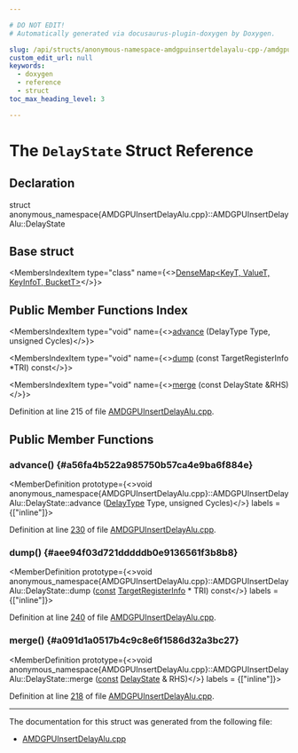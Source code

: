 ```yaml
---

# DO NOT EDIT!
# Automatically generated via docusaurus-plugin-doxygen by Doxygen.

slug: /api/structs/anonymous-namespace-amdgpuinsertdelayalu-cpp-/amdgpuinsertdelayalu/delaystate
custom_edit_url: null
keywords:
  - doxygen
  - reference
  - struct
toc_max_heading_level: 3

---
```





# The `DelayState` Struct Reference

<DoxygenPage pluginConfig={pluginConfig}>



## Declaration

<CodeBlock>struct anonymous_namespace{AMDGPUInsertDelayAlu.cpp}::AMDGPUInsertDelayAlu::DelayState</CodeBlock>

## Base struct

<MembersIndex>

<MembersIndexItem
  type="class"
  name={<><a href="/docs/api/classes/llvm/densemap">DenseMap&lt;KeyT, ValueT, KeyInfoT, BucketT&gt;</a></>}>
</MembersIndexItem>

</MembersIndex>

## Public Member Functions Index

<MembersIndex>

<MembersIndexItem
  type="void"
  name={<><a href="#a56fa4b522a985750b57ca4e9ba6f884e">advance</a> (DelayType Type, unsigned Cycles)</>}>
</MembersIndexItem>

<MembersIndexItem
  type="void"
  name={<><a href="#aee94f03d721dddddb0e9136561f3b8b8">dump</a> (const TargetRegisterInfo &#42;TRI) const</>}>
</MembersIndexItem>

<MembersIndexItem
  type="void"
  name={<><a href="#a091d1a0517b4c9c8e6f1586d32a3bc27">merge</a> (const DelayState &amp;RHS)</>}>
</MembersIndexItem>

</MembersIndex>


Definition at line 215 of file <a href="/docs/api/files/lib/lib/target/lib/target/amdgpu/amdgpuinsertdelayalu-cpp">AMDGPUInsertDelayAlu.cpp</a>.

<SectionDefinition>

## Public Member Functions

### advance() {#a56fa4b522a985750b57ca4e9ba6f884e}

<MemberDefinition
  prototype={<>void anonymous&#95;namespace&#123;AMDGPUInsertDelayAlu.cpp&#125;::AMDGPUInsertDelayAlu::DelayState::advance (<a href="/docs/api/classes/anonymous-namespace-amdgpuinsertdelayalu-cpp-/amdgpuinsertdelayalu/#a61a5ea8046e1a487e39c75b2af78bef9">DelayType</a> Type, unsigned Cycles)</>}
  labels = {["inline"]}>

Definition at line <a href="/docs/api/files/lib/lib/target/lib/target/amdgpu/amdgpuinsertdelayalu-cpp/#l00230">230</a> of file <a href="/docs/api/files/lib/lib/target/lib/target/amdgpu/amdgpuinsertdelayalu-cpp">AMDGPUInsertDelayAlu.cpp</a>.
</MemberDefinition>

### dump() {#aee94f03d721dddddb0e9136561f3b8b8}

<MemberDefinition
  prototype={<>void anonymous&#95;namespace&#123;AMDGPUInsertDelayAlu.cpp&#125;::AMDGPUInsertDelayAlu::DelayState::dump (<a href="/docs/api/files/lib/lib/target/lib/target/aarch64/aarch64promoteconstant-cpp/#a90f8350fecae261c25be85d38b451bff">const</a> <a href="/docs/api/classes/llvm/targetregisterinfo">TargetRegisterInfo</a> &#42; TRI) const</>}
  labels = {["inline"]}>

Definition at line <a href="/docs/api/files/lib/lib/target/lib/target/amdgpu/amdgpuinsertdelayalu-cpp/#l00240">240</a> of file <a href="/docs/api/files/lib/lib/target/lib/target/amdgpu/amdgpuinsertdelayalu-cpp">AMDGPUInsertDelayAlu.cpp</a>.
</MemberDefinition>

### merge() {#a091d1a0517b4c9c8e6f1586d32a3bc27}

<MemberDefinition
  prototype={<>void anonymous&#95;namespace&#123;AMDGPUInsertDelayAlu.cpp&#125;::AMDGPUInsertDelayAlu::DelayState::merge (<a href="/docs/api/files/lib/lib/target/lib/target/aarch64/aarch64promoteconstant-cpp/#a90f8350fecae261c25be85d38b451bff">const</a> <a href="/docs/api/structs/anonymous-namespace-amdgpuinsertdelayalu-cpp-/amdgpuinsertdelayalu/delaystate">DelayState</a> &amp; RHS)</>}
  labels = {["inline"]}>

Definition at line <a href="/docs/api/files/lib/lib/target/lib/target/amdgpu/amdgpuinsertdelayalu-cpp/#l00218">218</a> of file <a href="/docs/api/files/lib/lib/target/lib/target/amdgpu/amdgpuinsertdelayalu-cpp">AMDGPUInsertDelayAlu.cpp</a>.
</MemberDefinition>

</SectionDefinition>

<hr/>

The documentation for this struct was generated from the following file:

<ul>
<li><a href="/docs/api/files/lib/lib/target/lib/target/amdgpu/amdgpuinsertdelayalu-cpp">AMDGPUInsertDelayAlu.cpp</a></li>
</ul>

</DoxygenPage>
